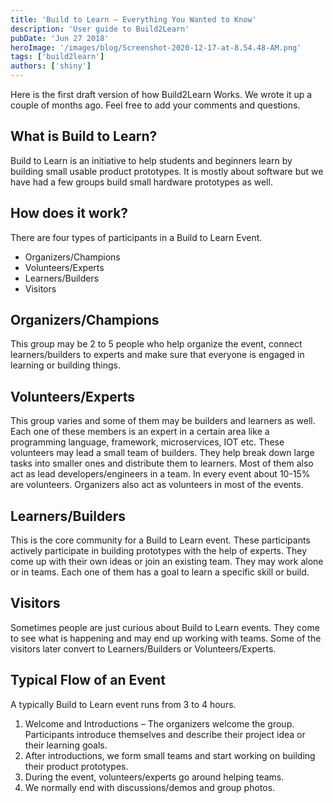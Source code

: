 ```yaml
---
title: 'Build to Learn – Everything You Wanted to Know'
description: 'User guide to Build2Learn'
pubDate: 'Jun 27 2018'
heroImage: '/images/blog/Screenshot-2020-12-17-at-8.54.48-AM.png'
tags: ['build2learn']
authors: ['shiny']
---
```


Here is the first draft version of how Build2Learn Works. We wrote it up a couple of months ago. Feel free to add your comments and questions.

## What is Build to Learn?

Build to Learn is an initiative to help students and beginners learn by building small usable product prototypes. It is mostly about software but we have had a few groups build small hardware prototypes as well.

## How does it work?

There are four types of participants in a Build to Learn Event.

- Organizers/Champions
- Volunteers/Experts
- Learners/Builders
- Visitors

## Organizers/Champions

This group may be 2 to 5 people who help organize the event, connect learners/builders to experts and make sure that everyone is engaged in learning or building things.

## Volunteers/Experts

This group varies and some of them may be builders and learners as well. Each one of these members is an expert in a certain area like a programming language, framework, microservices, IOT etc. These volunteers may lead a small team of builders. They help break down large tasks into smaller ones and distribute them to learners. Most of them also act as lead developers/engineers in a team. In every event about 10-15% are volunteers. Organizers also act as volunteers in most of the events.

## Learners/Builders

This is the core community for a Build to Learn event. These participants actively participate in building prototypes with the help of experts. They come up with their own ideas or join an existing team. They may work alone or in teams. Each one of them has a goal to learn a specific skill or build.

## Visitors

Sometimes people are just curious about Build to Learn events. They come to see what is happening and may end up working with teams. Some of the visitors later convert to Learners/Builders or Volunteers/Experts.

## Typical Flow of an Event

A typically Build to Learn event runs from 3 to 4 hours.

1. Welcome and Introductions – The organizers welcome the group. Participants introduce themselves and describe their project idea or their learning goals.
2. After introductions, we form small teams and start working on building their product prototypes.
3. During the event, volunteers/experts go around helping teams.
4. We normally end with discussions/demos and group photos.
